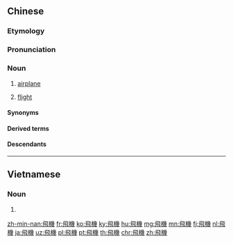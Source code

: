 {{also|飞机}}
==Chinese==
{{zh-forms|s=飞机}}

===Etymology===
{{rfe|zh}}

===Pronunciation===
{{zh-pron
|m=fēijī
|c=fei1 gei1
|c-t=fei1 gei1
|g=fi1 ji1
|h=pfs=fî-kî;gd=fi1 ki1
|j=fei1 ji1
|md=hĭ-{g}ĭ
|mn=xm,zz,qz,tp:hui-ki
|w=1fi ji
|x=fei1 ji1
|ma=y
|ca=zh-yue-飛機.ogg
|mda=zh-cdo-飛機.ogg
|wa=zh-wuu-飛機.ogg
|cat=n
}}
{{attention|gan|needs stress placement}}

===Noun===
{{zh-noun}}

# [[airplane]] {{zh-mw|架}}
#: {{zh-x|失事 飛機 殘骸|'''airplane''' wreckage}}
# [[flight]] {{zh-mw|次}}
#: {{zh-x|誤 飛機|to miss one's '''flight'''}}

====Synonyms====
{{zh-dial}}

====Derived terms====
{{zh-der|打飛機|飛機場|機場|飛機庫|飛機棚|上飛機|水上飛機|無人飛機|無人駕駛飛機|紙飛機|放飛機}}

====Descendants====
{{CJKV||||phi cơ}}

{{zh-cat|Beginning|Aircraft|Aviation}}

----

==Vietnamese==
{{vi-hantutab}}

===Noun===
{{vi-hantu}}

# {{han tu form of|phi cơ|airplane}}

[[zh-min-nan:飛機]]
[[fr:飛機]]
[[ko:飛機]]
[[ky:飛機]]
[[hu:飛機]]
[[mg:飛機]]
[[mn:飛機]]
[[fj:飛機]]
[[nl:飛機]]
[[ja:飛機]]
[[uz:飛機]]
[[pl:飛機]]
[[pt:飛機]]
[[th:飛機]]
[[chr:飛機]]
[[zh:飛機]]